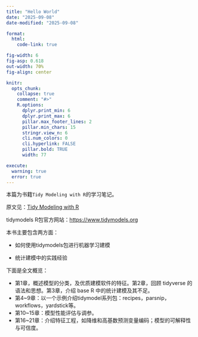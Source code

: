 ```yaml
---
title: "Hello World"
date: "2025-09-08"
date-modified: "2025-09-08"

format:
  html:
    code-link: true

fig-width: 6
fig-asp: 0.618
out-width: 70%
fig-align: center

knitr:
  opts_chunk:
    collapse: true
    comment: "#>"
    R.options:
      dplyr.print_min: 6
      dplyr.print_max: 6
      pillar.max_footer_lines: 2
      pillar.min_chars: 15
      stringr.view_n: 6
      cli.num_colors: 0
      cli.hyperlink: FALSE
      pillar.bold: TRUE
      width: 77

execute:
  warning: true
  error: true
---
```


本篇为书籍`Tidy Modeling with R`的学习笔记。

原文见：[Tidy Modeling with R](https://www.tmwr.org)

tidymodels R包官方网站：[https://www.tidymodels.org](https://www.tidymodels.org)

本书主要包含两方面：

-   如何使用tidymodels包进行机器学习建模

-   统计建模中的实践经验

下面是全文概览：

-   第1章，概述模型的分类，及优质建模软件的特征。第2章，回顾 tidyverse 的语法和思想。第3章，介绍 base R 中的统计建模及其不足。
-   第4~9章：以一个示例介绍tidymodel系列包：recipes，parsnip，workflows，yardstick等。
-   第10~15章：模型性能评估与调参。
-   第16~21章：介绍特征工程，如降维和高基数预测变量编码；模型的可解释性与可信度。
